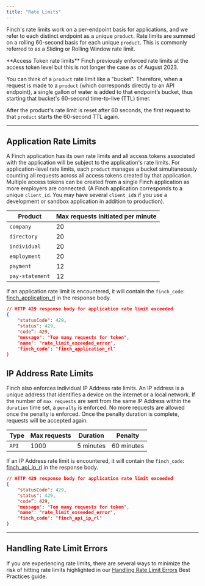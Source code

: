 ```yaml
---
title: "Rate Limits"
---
```


Finch's rate limits work on a per-endpoint basis for applications, and we refer to each distinct endpoint as a unique `product`. Rate limits are summed on a rolling 60-second basis for each unique `product`. This is commonly referred to as a Sliding or Rolling Window rate limit.

<Info>
**Access Token rate limits** Finch previously enforced rate limits at the access token level but this is not longer the case as of August 2023.
</Info>

You can think of a `product` rate limit like a "bucket". Therefore, when a request is made to a `product` (which corresponds directly to an API endpoint), a single gallon of water is added to that endpoint’s bucket, thus starting that bucket's 60-second time-to-live (TTL) timer.

After the product's rate limit is reset after 60 seconds, the first request to that `product` starts the 60-second TTL again.

***

## Application Rate Limits

A Finch application has its own rate limits and all access tokens associated with the application will be subject to the application's rate limits. For application-level rate limits, each `product` manages a bucket simultaneously counting all requests across all access tokens created by that application. Multiple access tokens can be created from a single Finch application as more employers are connected. (A Finch application corresponds to a unique `client_id`. You may have several `client_id`s if you use a development or sandbox application in addition to production).

Product | Max requests initiated per minute
-------|-------------
`company` | 20
`directory` | 20
`individual` | 20
`employment` | 20
`payment` | 12
`pay-statement` | 12

If an application rate limit is encountered, it will contain the `finch_code`: [finch_application_rl](/api-reference/development-guides/errors/Error-Types#error-types-1) in the response body.

```json
// HTTP 429 response body for application rate limit exceeded
{
    "statusCode": 429,
    "status": 429,
    "code”: 429,
    "message": "Too many requests for token",
    "name": "rate_limit_exceeded_error",
    "finch_code": "finch_application_rl"
}
```

## IP Address Rate Limits

Finch also enforces individual IP Address rate limits. An IP address is a unique address that identifies a device on the internet or a local network. If the number of `max requests` are sent from the same IP Address within the `duration` time set, a `penalty` is enforced. No more requests are allowed once the penalty is enforced. Once the penalty duration is complete, requests will be accepted again.

Type | Max requests | Duration | Penalty
-------|-------------|-------|-------------
`API` | 1000 | 5 minutes | 60 minutes

If an IP Address rate limit is encountered, it will contain the `finch_code`: [finch_api_ip_rl](/api-reference/development-guides/errors/Error-Types#error-types-1) in the response body.

```json
// HTTP 429 response body for application rate limit exceeded
{
    "statusCode": 429,
    "status": 429,
    "code”: 429,
    "message": "Too many requests for token",
    "name": "rate_limit_exceeded_error",
    "finch_code": "finch_api_ip_rl"
}
```

***

## Handling Rate Limit Errors

If you are experiencing rate limits, there are several ways to minimize the risk of hitting rate limits highlighted in our [Handling Rate Limit Errors](/implementation-guide/Optimize/Mitigate-Errors#rate-limit-errors) Best Practices guide.
